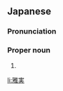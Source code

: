 ==Japanese==
{{ja-kanjitab|まさ|み}}

===Pronunciation===
{{ja-pron|まさみ}}

===Proper noun===
{{ja-pos|proper|まさみ}}

# {{given name|male|lang=ja|sort=まさみ}}

[[li:雅実]]